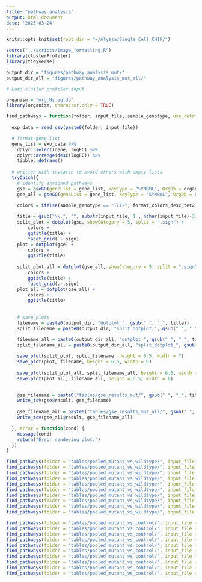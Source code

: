 ```yaml
---
title: "pathway_analysis"
output: html_document
date: '2023-03-24'
---
```


```r
knitr::opts_knit$set(root.dir = "~/Alyssa/Single_Cell_CHIP/")

source("../scripts/image_formatting.R")
library(clusterProfiler)
library(tidyverse)

output_dir = "figures/pathway_analysis_mut/"
output_dir_all = "figures/pathway_analysis_mut_all/"

```

```r
# Load cluster profiler input

organism = "org.Hs.eg.db"
library(organism, character.only = TRUE)

find_pathways = function(folder, input_file, sample_genotype, use_cutoff = TRUE) {
  
  exp_data = read_csv(paste0(folder, input_file))

  # format gene list
  gene_list = exp_data %>%
    dplyr::select(gene, logFC) %>%
    dplyr::arrange(desc(logFC)) %>%
    tibble::deframe()
  
  # written with trycatch to avoid errors with empty lists
  tryCatch({
    # identify enriched pathways
    gse = gseGO(geneList = gene_list, keyType = "SYMBOL", OrgDb = organism, ont = "ALL", minGSSize = 50, maxGSSize = 800, pvalueCutoff = ifelse(use_cutoff, 0.05, 1), nPermSimple = 10000)
    gse_all = gseGO(geneList = gene_list, keyType = "SYMBOL", OrgDb = organism, ont = "ALL", minGSSize = 2, maxGSSize = 800, pvalueCutoff = ifelse(use_cutoff, 0.05, 1), nPermSimple = 10000)

    colors = ifelse(sample_genotype == "TET2", format_colors_desc_tet2, format_colors_desc_dnmt3a)
    
    title = gsub("\\.", "", substr(input_file, 1 , nchar(input_file)-3))
    split_plot = dotplot(gse, showCategory = 5, split = ".sign") +
        colors + 
        ggtitle(title) +
        facet_grid(.~.sign)
    plot = dotplot(gse) +
        colors + 
        ggtitle(title)
    
    split_plot_all = dotplot(gse_all, showCategory = 5, split = ".sign") +
        colors + 
        ggtitle(title) +
        facet_grid(.~.sign)
    plot_all = dotplot(gse_all) +
        colors + 
        ggtitle(title)
    
    
    # save plots
    filename = paste0(output_dir, "dotplot_", gsub(" ", "_", title))
    split_filename = paste0(output_dir, "split_dotplot_", gsub(" ", "_", title))

    filename_all = paste0(output_dir_all, "dotplot_", gsub(" ", "_", title), "_all")
    split_filename_all = paste0(output_dir_all, "split_dotplot_", gsub(" ", "_", title), "_all")
    
    save_plot(split_plot, split_filename, height = 6.5, width = 7)
    save_plot(plot, filename, height = 6.5, width = 6)
    
    save_plot(split_plot_all, split_filename_all, height = 6.5, width = 7)
    save_plot(plot_all, filename_all, height = 6.5, width = 6)

    
    gse_filename = paste0("tables/gse_results_mut/", gsub(" ", "_", title), ifelse(use_cutoff, "", "_no_cutoff"), "_gse.tsv")
    write_tsv(gse@result, gse_filename)
    
    gse_filename_all = paste0("tables/gse_results_mut_all/", gsub(" ", "_", title), ifelse(use_cutoff, "", "_no_cutoff"), "_gse_all.tsv")
    write_tsv(gse_all@result, gse_filename_all)

  }, error = function(cond) {
    message(cond)
    return("Error rendering plot.")
  })
}

```

```r
find_pathways(folder = "tables/pooled_mutant_vs_wildtype/", input_file = "B DNMT3A Mutant vs. WT.csv", sample_genotype = "DNMT3A")
find_pathways(folder = "tables/pooled_mutant_vs_wildtype/", input_file = "B TET2 Mutant vs. WT.csv", sample_genotype = "TET2")
find_pathways(folder = "tables/pooled_mutant_vs_wildtype/", input_file = "CD4 DNMT3A Mutant vs. WT.csv", sample_genotype = "DNMT3A")
find_pathways(folder = "tables/pooled_mutant_vs_wildtype/", input_file = "CD4 TET2 Mutant vs. WT.csv", sample_genotype = "TET2")
find_pathways(folder = "tables/pooled_mutant_vs_wildtype/", input_file = "CD8 DNMT3A Mutant vs. WT.csv", sample_genotype = "DNMT3A")
find_pathways(folder = "tables/pooled_mutant_vs_wildtype/", input_file = "CD8 TET2 Mutant vs. WT.csv", sample_genotype = "TET2")
find_pathways(folder = "tables/pooled_mutant_vs_wildtype/", input_file = "CD14 DNMT3A Mutant vs. WT.csv", sample_genotype = "DNMT3A")
find_pathways(folder = "tables/pooled_mutant_vs_wildtype/", input_file = "CD14 TET2 Mutant vs. WT.csv", sample_genotype = "TET2")
find_pathways(folder = "tables/pooled_mutant_vs_wildtype/", input_file = "NK DNMT3A Mutant vs. WT.csv", sample_genotype = "DNMT3A")
find_pathways(folder = "tables/pooled_mutant_vs_wildtype/", input_file = "NK TET2 Mutant vs. WT.csv", sample_genotype = "TET2")

```
```r
find_pathways(folder = "tables/pooled_mutant_vs_control/", input_file = "B DNMT3A Mutant vs. Control.csv", sample_genotype = "DNMT3A")
find_pathways(folder = "tables/pooled_mutant_vs_control/", input_file = "B TET2 Mutant vs. Control.csv", sample_genotype = "TET2")
find_pathways(folder = "tables/pooled_mutant_vs_control/", input_file = "CD4 DNMT3A Mutant vs. Control.csv", sample_genotype = "DNMT3A")
find_pathways(folder = "tables/pooled_mutant_vs_control/", input_file = "CD4 TET2 Mutant vs. Control.csv", sample_genotype = "TET2")
find_pathways(folder = "tables/pooled_mutant_vs_control/", input_file = "CD8 DNMT3A Mutant vs. Control.csv", sample_genotype = "DNMT3A")
find_pathways(folder = "tables/pooled_mutant_vs_control/", input_file = "CD8 TET2 Mutant vs. Control.csv", sample_genotype = "TET2")
find_pathways(folder = "tables/pooled_mutant_vs_control/", input_file = "CD14 DNMT3A Mutant vs Control.csv", sample_genotype = "DNMT3A")
find_pathways(folder = "tables/pooled_mutant_vs_control/", input_file = "CD14 TET2 Mutant vs Control.csv", sample_genotype = "TET2")
find_pathways(folder = "tables/pooled_mutant_vs_control/", input_file = "NK DNMT3A Mutant vs. Control.csv", sample_genotype = "DNMT3A")
find_pathways(folder = "tables/pooled_mutant_vs_control/", input_file = "NK TET2 Mutant vs. Control.csv", sample_genotype = "TET2")

```
